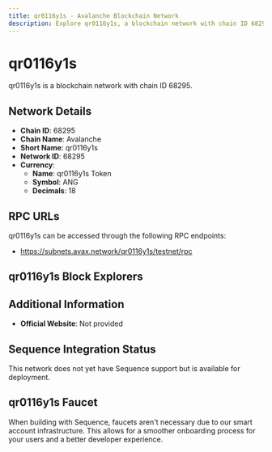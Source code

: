 ```yaml
--- 
title: qr0116y1s - Avalanche Blockchain Network
description: Explore qr0116y1s, a blockchain network with chain ID 68295. Learn about its native currency, qr0116y1s Token, and how to interact with the network.
---
```


# qr0116y1s

qr0116y1s is a blockchain network with chain ID 68295.

## Network Details

- **Chain ID**: 68295
- **Chain Name**: Avalanche
- **Short Name**: qr0116y1s
- **Network ID**: 68295
- **Currency**: 
  - **Name**: qr0116y1s Token
  - **Symbol**: ANG
  - **Decimals**: 18

## RPC URLs

qr0116y1s can be accessed through the following RPC endpoints:

- https://subnets.avax.network/qr0116y1s/testnet/rpc

## qr0116y1s Block Explorers



## Additional Information

- **Official Website**: Not provided

## Sequence Integration Status

This network does not yet have Sequence support but is available for deployment.

## qr0116y1s Faucet

When building with Sequence, faucets aren't necessary due to our smart account infrastructure. This allows for a smoother onboarding process for your users and a better developer experience.
